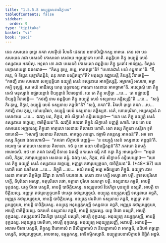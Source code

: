 ```yaml
---
title: "1.5.5.8 ឧយ្យុត្តសេនាសិក្ខាបទ"
tableOfContents: false
sidebar:
  order: 9
type: "tipitaka"
basket: "vi"
book: "paci"
---
```



<DynamicBreadcrumb />

<Division number="311" book="paci">

<Paragraph number="981" book="paci">
តេន សមយេន ពុទ្ធោ ភគវា សាវត្ថិយំ វិហរតិ ជេតវនេ អនាថបិណ្ឌិកស្ស អារាមេ. តេន ខោ បន សមយេន រាជា បសេនទិ កោសលោ សេនាយ អព្ភុយ្យាតោ ហោតិ. ឆព្ពគ្គិយា ភិក្ខូ ឧយ្យុត្តំ សេនំ ទស្សនាយ អគមំសុ. អទ្ទសា ខោ រាជា បសេនទិ កោសលោ ឆព្ពគ្គិយេ ភិក្ខូ ទូរតោវ អាគច្ឆន្តេ. ទិស្វាន បក្កោសាបេត្វា ឯតទវោច—  “កិស្ស តុម្ហេ, ភន្តេ, អាគតត្ថា”តិ? “មហារាជានំ មយំ ទដ្ឋុកាមា”តិ. “កឹ, ភន្តេ, មំ ទិដ្ឋេន យុទ្ធាភិនន្ទិនំ; ននុ ភគវា បស្សិតព្ពោ”តិ? មនុស្សា ឧជ្ឈាយន្តិ ខិយ្យន្តិ វិបាចេន្តិ—  “កថញ្ហិ នាម សមណា សក្យបុត្តិយា ឧយ្យុត្តំ សេនំ ទស្សនាយ អាគច្ឆិស្សន្តិ. អម្ហាកម្បិ អលាភា, អម្ហាកម្បិ ទុល្លទ្ធំ, យេ មយំ អាជីវស្ស ហេតុ បុត្តទារស្ស ការណា សេនាយ អាគច្ឆាមា”តិ.
</Paragraph>

<Paragraph number="982" book="paci">
អស្សោសុំ ខោ ភិក្ខូ តេសំ មនុស្សានំ ឧជ្ឈាយន្តានំ ខិយ្យន្តានំ វិបាចេន្តានំ. យេ តេ ភិក្ខូ អប្បិច្ឆា …បេ…  តេ ឧជ្ឈាយន្តិ ខិយ្យន្តិ វិបាចេន្តិ—  “កថញ្ហិ នាម ឆព្ពគ្គិយា ភិក្ខូ ឧយ្យុត្តំ សេនំ ទស្សនាយ គច្ឆិស្សន្តី”តិ …បេ…  “សច្ចំ កិរ តុម្ហេ, ភិក្ខវេ, ឧយ្យុត្តំ សេនំ ទស្សនាយ គច្ឆថា”តិ? “សច្ចំ, ភគវា”តិ. វិគរហិ ពុទ្ធោ ភគវា …បេ…  កថញ្ហិ នាម តុម្ហេ, មោឃបុរិសា, ឧយ្យុត្តំ សេនំ ទស្សនាយ គច្ឆិស្សថ. នេតំ, មោឃបុរិសា, អប្បសន្នានំ វា បសាទាយ …បេ…  ឯវញ្ច បន, ភិក្ខវេ, ឥមំ សិក្ខាបទំ ឧទ្ទិសេយ្យាថ—
</Paragraph>

<Paragraph number="983" book="paci">
<Emphasis>“យោ បន ភិក្ខុ ឧយ្យុត្តំ សេនំ ទស្សនាយ គច្ឆេយ្យ, បាចិត្តិយន៑”</Emphasis>តិ.
</Paragraph>

<Paragraph number="984" book="paci">
ឯវញ្ចិទំ ភគវតា ភិក្ខូនំ សិក្ខាបទំ បញ្ញត្តំ ហោតិ.
</Paragraph>

</Division>
<Division number="312" book="paci">

<Paragraph number="985" book="paci">
តេន ខោ បន សមយេន អញ្ញតរស្ស ភិក្ខុនោ មាតុលោ សេនាយ គិលានោ ហោតិ. សោ តស្ស ភិក្ខុនោ សន្តិកេ ទូតំ បាហេសិ—  “អហញ្ហិ សេនាយ គិលានោ. អាគច្ឆតុ ភទន្តោ. ឥច្ឆាមិ ភទន្តស្ស អាគតន៑”តិ. អថ ខោ តស្ស ភិក្ខុនោ ឯតទហោសិ—  “ភគវតា សិក្ខាបទំ បញ្ញត្តំ—  ‘ន ឧយ្យុត្តំ សេនំ ទស្សនាយ គន្តព្ពន៑’តិ. អយញ្ច មេ មាតុលោ សេនាយ គិលានោ. កថំ នុ ខោ មយា បដិបជ្ជិតព្ពន៑”តិ? ភគវតោ ឯតមត្ថំ អារោចេសិ. អថ ខោ ភគវា ឯតស្មឹ និទានេ ឯតស្មឹ បករណេ ធម្មឹ កថំ កត្វា ភិក្ខូ អាមន្តេសិ—  “អនុជានាមិ, ភិក្ខវេ, តថារូបប្បច្ចយា សេនាយ គន្តុំ. ឯវញ្ច បន, ភិក្ខវេ, ឥមំ សិក្ខាបទំ ឧទ្ទិសេយ្យាថ—
</Paragraph>

</Division>
<Division number="313" book="paci">

<Paragraph number="986" book="paci">
<Emphasis>“យោ បន ភិក្ខុ ឧយ្យុត្តំ សេនំ ទស្សនាយ គច្ឆេយ្យ, អញ្ញត្រ តថារូបប្បច្ចយា, បាចិត្តិយន៑”</Emphasis>តិ. (*48*:<Emphasis>97</Emphasis>)
</Paragraph>

</Division>
<Division number="314" book="paci">

<Paragraph number="987" book="paci">
<Emphasis>យោ បនា</Emphasis>តិ យោ យាទិសោ …បេ…  <Emphasis>ភិក្ខូ</Emphasis>តិ …បេ…  អយំ ឥមស្មឹ អត្ថេ អធិប្បេតោ ភិក្ខូតិ.
</Paragraph>

<Paragraph number="988" book="paci">
<Emphasis>ឧយ្យុត្តា</Emphasis> នាម សេនា គាមតោ និក្ខមិត្វា និវិដ្ឋា វា ហោតិ បយាតា វា.
</Paragraph>

<Paragraph number="989" book="paci">
<Emphasis>សេនា</Emphasis> នាម ហត្ថី អស្សា រថា បត្តី. ទ្វាទសបុរិសោ ហត្ថី, តិបុរិសោ អស្សោ, ចតុបុរិសោ រថោ, ចត្តារោ បុរិសា សរហត្ថា បត្តិ. ទស្សនាយ គច្ឆតិ, អាបត្តិ ទុក្កដស្ស. យត្ថ ឋិតោ បស្សតិ, អាបត្តិ បាចិត្តិយស្ស. ទស្សនូបចារំ វិជហិត្វា បុនប្បុនំ បស្សតិ, អាបត្តិ បាចិត្តិយស្ស.
</Paragraph>

<Paragraph number="990" book="paci">
<Emphasis>អញ្ញត្រ តថារូបប្បច្ចយា</Emphasis>តិ ឋបេត្វា តថារូបប្បច្ចយំ.
</Paragraph>

</Division>
<Division number="315" book="paci">

<Paragraph number="991" book="paci">
ឧយ្យុត្តេ ឧយ្យុត្តសញ្ញី ទស្សនាយ គច្ឆតិ, អញ្ញត្រ តថារូបប្បច្ចយា, អាបត្តិ បាចិត្តិយស្ស. ឧយ្យុត្តេ វេមតិកោ ទស្សនាយ គច្ឆតិ, អញ្ញត្រ តថារូបប្បច្ចយា, អាបត្តិ បាចិត្តិយស្ស. ឧយ្យុត្តេ អនុយ្យុត្តសញ្ញី ទស្សនាយ គច្ឆតិ, អញ្ញត្រ តថារូបប្បច្ចយា, អាបត្តិ បាចិត្តិយស្ស.
</Paragraph>

<Paragraph number="992" book="paci">
ឯកមេកំ ទស្សនាយ គច្ឆតិ, អាបត្តិ ទុក្កដស្ស. យត្ថ ឋិតោ បស្សតិ, អាបត្តិ ទុក្កដស្ស. ទស្សនូបចារំ វិជហិត្វា បុនប្បុនំ បស្សតិ, អាបត្តិ ទុក្កដស្ស. អនុយ្យុត្តេ ឧយ្យុត្តសញ្ញី, អាបត្តិ ទុក្កដស្ស. អនុយ្យុត្តេ វេមតិកោ, អាបត្តិ ទុក្កដស្ស. អនុយ្យុត្តេ អនុយ្យុត្តសញ្ញី, អនាបត្តិ.
</Paragraph>

</Division>
<Division number="316" book="paci">

<Paragraph number="993" book="paci">
អនាបត្តិ—  អារាមេ ឋិតោ បស្សតិ, ភិក្ខុស្ស ឋិតោកាសំ វា និសិន្នោកាសំ វា និបន្នោកាសំ វា អាគច្ឆតិ, បដិបថំ គច្ឆន្តោ បស្សតិ, តថារូបប្បច្ចយា, អាបទាសុ, ឧម្មត្តកស្ស, អាទិកម្មិកស្សាតិ.

</Paragraph>
</Division>

<Paragraph number="994" type="center" book="paci">
ឧយ្យុត្តសេនាសិក្ខាបទំ និដ្ឋិតំ អដ្ឋមំ.
</Paragraph>